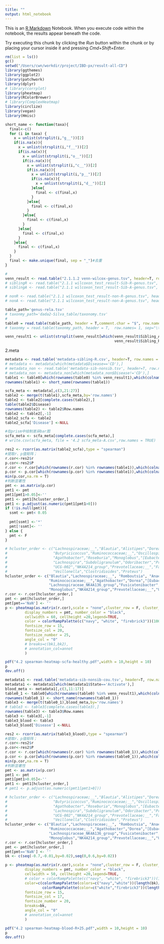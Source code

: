 ```yaml
---
title: ""
output: html_notebook
---
```


This is an [R Markdown](http://rmarkdown.rstudio.com) Notebook. When you execute code within the notebook, the results appear beneath the code. 

Try executing this chunk by clicking the *Run* button within the chunk or by placing your cursor inside it and pressing *Cmd+Shift+Enter*. 

```r
rm(list = ls())
gc()
setwd("/Users/cwn/workdir/project/IBD-px/result-all-CD")
library(ggthemes)
library(ggplot2)
library(patchwork)
library(dplyr)
# library(corrplot)
library(pheatmap)
library(RColorBrewer)
# library(ComplexHeatmap)
library(circlize)
library(vegan)
library(Hmisc)
```


```r
short_name <- function(taxa){
  final<-c()
  for (i in taxa) {
    x = unlist(strsplit(i,"g__"))[2]
    if(is.na(x)){
      x = unlist(strsplit(i,"f__"))[2]
      if(is.na(x)){
        x = unlist(strsplit(i,"o__"))[2]
        if(is.na(x)){
          x = unlist(strsplit(i,"c__"))[2]
          if(is.na(x)){
            x = unlist(strsplit(i,"p__"))[2]
            if(is.na(x)){
              x = unlist(strsplit(i,"d__"))[2]
            }else{
              final <- c(final,x)
            }
          }else{
            final <- c(final,x)
          }
        }else{
          final <- c(final,x)
        }
      }else{
        final <- c(final,x)
      }
    }else{
      final <- c(final,x)
    }
  }
  final <- make.unique(final, sep = "_")#去重
}
```

```r
#
venn_result <- read.table("2.1.1.2 venn-wilcox-genus.tsv", header=T, row.names = NULL,sep="\t")
# siblingR <- read.table("2.1.1 wilcoxon_test_result-Sib-R-genus.tsv", header=T, row.names = 1,sep="\t")
# siblingA <- read.table("2.1.1 wilcoxon_test_result-Sib-A-genus.tsv", header=T, row.names = 1,sep="\t")

# nonR <- read.table("2.1.1 wilcoxon_test_result-non-R-genus.tsv", header=T, row.names = 1,sep="\t")
# nonA <- read.table("2.1.1 wilcoxon_test_result-non-A-genus.tsv", header=T, row.names = 1,sep="\t")

table_path='genus-rela.tsv'
# taxonmy_path='dada2-Silva_table/taxonomy.tsv'
# 
table0 = read.table(table_path, header = T,comment.char = "$", row.names= 1, sep="\t")
# taxonmy = read.table(taxonmy_path, header = T,  row.names= 1, sep="\t")

venn_result1 <- unlist(strsplit(venn_result[which(venn_result$Sibling_A==TRUE |
                                                  venn_result$Sibling_R==TRUE),]$..values.., split = ','))
```

2.meta
```r
metadata <- read.table('metadata-sibling-R.csv', header=T, row.names = 1,sep=",")
# metadata <- metadata[which(metadata$Disease=='CD'),]
# metadata_non <- read.table('metadata-sib-nonsib.tsv', header=T, row.names = 1,sep="\t")
# metadata_non <- metadata_non[which(metadata_non$Disease!='CD'),]
table1 <- table0[which(rownames(table0) %in% venn_result1),which(colnames(table0) %in% rownames(metadata))]
rownames(table1) <- short_name(rownames(table1))
```

```r
scfa_meta <- metadata[,c(3,21:27)]
table2 <- merge(t(table1),scfa_meta,by='row.names')
table2 <- table2[complete.cases(table2),]
table(table2$Disease)
rownames(table2) <- table2$Row.names
table2 <- table2[,-1]
table2_scfa <- table2
table2_scfa['Disease'] <-NULL

#在prism中绘制差异bar图
scfa_meta <- scfa_meta[complete.cases(scfa_meta),]
# write.csv(scfa_meta, file = '4.2 scfa_meta-A.csv',row.names = TRUE)

res2 <- rcorr(as.matrix(table2_scfa),type = "spearman")
#提取r、p值矩阵；
r.cor<-res2$r
p.cor<-res2$P
r.cor <- r.cor[which(rownames(r.cor) %in% rownames(table1)),which(colnames(r.cor) %in% colnames(scfa_meta))]
p.cor <- p.cor[which(rownames(p.cor) %in% rownames(table1)),which(colnames(p.cor) %in% colnames(scfa_meta))]
min(p.cor,na.rm = T)
#判断显著性
pmt <- as.matrix(p.cor)
pmt1 <- pmt
pmt1[pmt1>0.05]<-''
pmt1 <- pmt1[hcluster_order,]
pmt1 <- p.adjust(as.numeric(pmt1[pmt1>0]))
if (!is.null(pmt)){
  ssmt <- pmt< 0.05
  
  pmt[ssmt] <-'*'
  pmt[!ssmt]<- ''
} else {
  pmt <- F
}

# hcluster_order <- c("Lachnospiraceae;__","Blautia","Alistipes","Dorea","Anaerostipes","Romboutsia",
#                     "Butyricicoccus","Ruminococcaceae;__","Oscillospirales;__;__","Lachnospiraceae_NK4A136_group",
#                     "Agathobacter","Roseburia","Monoglobus","[Eubacterium]_coprostanoligenes_group",
#                     "Lachnospira","Subdoligranulum","Odoribacter","Prevotella","Fusicatenibacter",
#                     "UCG-002","NK4A214_group","Prevotellaceae;__","Faecalibacterium","Enterobacteriaceae;__","Escherichia-Shigella",
#                     "Veillonella","Clostridioides","Proteus")
hcluster_order <- c("Blautia","Lachnospiraceae;__", "Romboutsia", "Anaerostipes","Butyricicoccus","Alistipes",                         "Lachnospira","Odoribacter","Oscillospirales;__;__", "Faecalibacterium",
                    "Ruminococcaceae;__","Agathobacter","Dorea","[Eubacterium]_coprostanoligenes_group",
                    "Lachnospiraceae_NK4A136_group","Fusicatenibacter","Roseburia",
                    "Monoglobus","NK4A214_group","Prevotellaceae;__","UCG-002","Prevotella","Subdoligranulum","Enterobacteriaceae;__","Escherichia-Shigella","Veillonella","Clostridioides","Proteus")
r.cor <- r.cor[hcluster_order,]
pmt <- pmt[hcluster_order,]
pmt[pmt=='NaN'] <- ''
p <- pheatmap(as.matrix(r.cor),scale = "none",cluster_row = F, cluster_col = F, border=NA,
         display_numbers = pmt, number_color = "black",
         cellwidth = 60, cellheight =20,legend=TRUE,
         color = colorRampPalette(c("navy", "white", "firebrick3"))(100),
         fontsize_row = 15,
         fontsize_col = 20,
         fontsize_number = 25,
         angle_col = "0"
         # breaks=c(bk1,bk2),
         # annotation_col=annot
         )

pdf("4.2 spearman-heatmap-scfa-healthy.pdf",width = 10,height = 10)
p
dev.off()

```

```r
metadata1 <- read.table('metadata-sib-nonsib-cou.tsv', header=T, row.names = 1,sep="\t")
metadata1 <- metadata1[which(metadata1$State=='Activate'),]
blood_meta <- metadata1[,c(3,11:17)]
table0_1 <- table0[which(rownames(table0) %in% venn_result1),which(colnames(table0) %in% rownames(metadata1))]
rownames(table0_1) <- short_name(rownames(table0_1))
table3 <- merge(t(table0_1),blood_meta,by='row.names')
# table3 <- table3[complete.cases(table3),]
rownames(table3) <- table3$Row.names
table3 <- table3[,-1]
table3_blood <- table3
table3_blood['Disease'] <-NULL

res2 <- rcorr(as.matrix(table3_blood),type = "spearman")
#提取r、p值矩阵；
r.cor<-res2$r
p.cor<-res2$P
r.cor <- r.cor[which(rownames(r.cor) %in% rownames(table0_1)),which(colnames(r.cor) %in% colnames(blood_meta))]
p.cor <- p.cor[which(rownames(p.cor) %in% rownames(table0_1)),which(colnames(p.cor) %in% colnames(blood_meta))]
min(p.cor,na.rm = T)
#判断显著性
pmt <- as.matrix(p.cor)
pmt1 <- pmt
pmt1[pmt1>0.05]<-''
pmt1 <- pmt1[hcluster_order,]
# pmt1 <- p.adjust(as.numeric(pmt1[pmt1>0]))

# hcluster_order <- c("Lachnospiraceae;__","Blautia","Alistipes","Dorea","Anaerostipes","Romboutsia",
#                     "Butyricicoccus","Ruminococcaceae;__","Oscillospirales;__;__","Lachnospiraceae_NK4A136_group",
#                     "Agathobacter","Roseburia","Monoglobus","[Eubacterium]_coprostanoligenes_group",
#                     "Lachnospira","Subdoligranulum","Odoribacter","Prevotella","Fusicatenibacter",
#                     "UCG-002","NK4A214_group","Prevotellaceae;__","Faecalibacterium","Enterobacteriaceae;__","Escherichia-Shigella",
#                     "Veillonella","Clostridioides","Proteus")
hcluster_order <- c("Blautia","Lachnospiraceae;__", "Romboutsia", "Anaerostipes","Butyricicoccus","Alistipes",                         "Lachnospira","Odoribacter","Oscillospirales;__;__", "Faecalibacterium",
                    "Ruminococcaceae;__","Agathobacter","Dorea","[Eubacterium]_coprostanoligenes_group",
                    "Lachnospiraceae_NK4A136_group","Fusicatenibacter","Roseburia",
                    "Monoglobus","NK4A214_group","Prevotellaceae;__","UCG-002","Prevotella","Subdoligranulum","Enterobacteriaceae;__","Escherichia-Shigella","Veillonella","Clostridioides","Proteus")
r.cor <- r.cor[hcluster_order,]
pmt <- pmt[hcluster_order,]
pmt[pmt=='NaN'] <- ''
bk <- c(seq(-0.7,-0.01,by=0.02),seq(0,0.6,by=0.02))

p <- pheatmap(as.matrix(r.cor),scale = "none",cluster_row = F, cluster_col = T, border=NA,
         display_numbers = pmt, number_color = "black",
         cellwidth = 50, cellheight =20,legend=TRUE,
         # color = colorRampPalette(c("navy", "white", "firebrick3"))(100),
         color=c(colorRampPalette(colors=c("navy","white"))(length(bk)/2),
                 colorRampPalette(color=c("white","firebrick3"))(length(bk)/2)),
         fontsize_row = 15,
         fontsize_col = 17,
         fontsize_number = 20,
         breaks=bk,
         angle_col = "0"
         # annotation_col=annot
         )

pdf("4.2 spearman-heatmap-blood-R+25.pdf",width = 10,height = 10)
p
dev.off()
```
